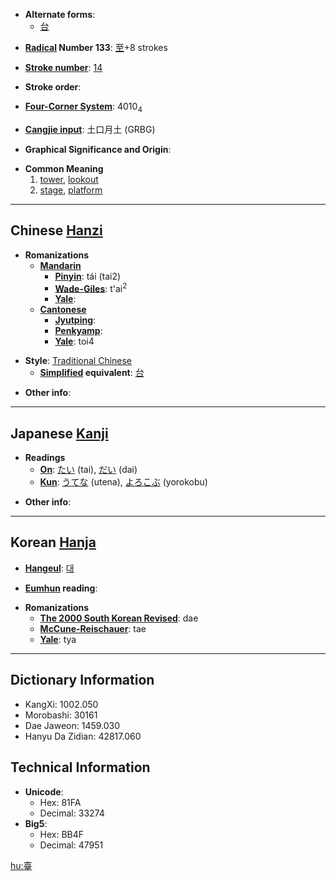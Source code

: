 * '''Alternate forms''':
**[[台]]

* '''[[Wiktionary:Chinese radical index| Radical]] Number 133''': [[Wiktionary:Chinese radical index 至|至]]+8 strokes

* '''[[Wiktionary:Chinese total strokes index|Stroke number]]''': [[Wiktionary:Chinese total strokes index 14|14]]

* '''Stroke order''': 

* '''[[Wiktionary:Chinese four corner index|Four-Corner System]]''': 4010<sub>4</sub>

* '''[[Wiktionary:Chinese Cangjie index|Cangjie input]]''': 土口月土 (GRBG)

* '''Graphical Significance and Origin''': 

* '''Common Meaning'''
*#[[tower]], [[lookout]]
*# [[stage]], [[platform]]

----

== Chinese [[Hanzi]] ==

* '''Romanizations'''
** '''[[Mandarin]]'''
*** '''[[Pinyin]]''': tái (tai2)
*** '''[[Wade-Giles]]''': t'ai<sup>2</sup>
*** '''[[Yale]]''': 
** '''[[Cantonese]]'''
*** '''[[Jyutping]]''':
*** '''[[Penkyamp]]''': 
*** '''[[Yale]]''': toi4

* '''Style''': [[Traditional Chinese]] 
** '''[[Simplified Chinese|Simplified]] equivalent''': [[台]]

* '''Other info''': 

----

== Japanese [[Kanji]] ==

* '''Readings'''
** '''[[On]]''': [[たい]] (tai), [[だい]] (dai)
** '''[[Kun]]''': [[うてな]] (utena), [[よろこぶ]] (yorokobu)

* '''Other info''':  

----

== Korean [[Hanja]] ==

* '''[[Hangeul]]''': [[대]]

* '''[[Eumhun]] reading''': 

* '''Romanizations'''
** '''[[The 2000 South Korean Revised Romanization|The 2000 South Korean Revised]]''': dae
** '''[[McCune-Reischauer]]''': tae
** '''[[Yale]]''': tya

----

== Dictionary Information ==

* KangXi: 1002.050
* Morobashi: 30161
* Dae Jaweon: 1459.030
* Hanyu Da Zidian: 42817.060

== Technical Information ==

* '''Unicode''':
** Hex: 81FA
** Decimal: 33274
* '''Big5''':
** Hex: BB4F
** Decimal: 47951

[[hu:臺]]